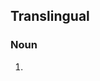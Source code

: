 ==Translingual==
{{wikipedia}}

===Noun===
{{head|mul|noun|head=''[[Achatinella]] [[pulcherrima]]''}}

# {{taxon|species|genus|Achatinella|a species of [[gastropod]] which is [[endemic]] to [[Oahu]] in the US Hawaiian islands and currently an [[endangered species]]}}